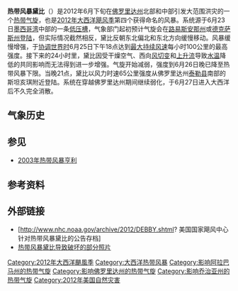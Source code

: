 {{Infobox Hurricane
| Name=热带风暴黛比<br />{{lang|en|Tropical Storm Debby}}
| Type=热带风暴
| Year=2012
| Basin=Atl
| Image location=Debby Jun 24 2012 1900Z.jpg
| Image name=2012年6月24日热带风暴黛比的卫星图像
| Formed=2012年6月23日
| Dissipated=2012年6月30日
| Extratropical=2012年6月27日
| 1-min winds=55
| Damages=250 <!--NHC -->
| Damagespre=至少
| Pressure=990
| Fatalities=直接造成7人死亡，间接导致3人丧生<!-- 5D/3I FL, 1D AL, 1D, SC -->
| Areas=[[古巴|古巴]]、[[中美洲|中美洲]]、[[美国东南部|美国东南部]]、[[百慕大|百慕大]]
| Hurricane season=[[2012年大西洋飓风季|2012年大西洋飓风季]]
}}
'''热带风暴黛比'''（{{lang-en|Tropical Storm Debby}}）是2012年6月下旬在[[佛罗里达州|佛罗里达州]]北部和中部引发大范围洪灾的一个[[热带气旋|热带气旋]]，也是[[2012年大西洋飓风季|2012年大西洋飓风季]]第四个获得命名的风暴。系统源于6月23日[[墨西哥湾|墨西哥湾]]中部的一条[[低压槽|低压槽]]，气象部门起初预计气旋会在[[路易斯安那州|路易斯安那州]]或[[德克萨斯州|德克萨斯州]][[登陆_(气象学)|登陆]]，但实际情况截然相反，黛比反朝东北偏北和东北方向缓慢移动。风暴缓慢增强，于[[协调世界时|协调世界时]]6月25日下午18点达到[[最大持续风速|最大持续风速]]每小时100公里的最高强度。接下来的24小时里，黛比因受干燥空气、西向[[风切变|风切变]]和[[上升流|上升流]]导致[[海面温度|水温]]降低的共同影响而无法得到进一步增强。气旋开始减弱，强度到6月26日晚已降至热带风暴下限。{{lang|en|[[协调世界时|UTC]]}}当晚21点，黛比以风力时速65公里强度从佛罗里达州[[泰勒县_(佛罗里达州)|泰勒县]]南部的斯坦亥琪附近登陆。系统在穿越佛罗里达州期间继续弱化，于6月27日进入大西洋后不久完全消散。

== 气象历史 ==
{{storm path|Debby 2012 track.png}}

== 参见 ==
{{portal|热带气旋}}
*[[2003年热带风暴亨利|2003年热带风暴亨利]]

== 参考资料 ==
{{reflist|colwidth=30em}}

== 外部链接 ==
{{commons category|Tropical Storm Debby (2012)}}
*[http://www.nhc.noaa.gov/archive/2012/DEBBY.shtml? 美国国家飓风中心针对热带风暴黛比的公告存档]{{Wayback|url=http://www.nhc.noaa.gov/archive/2012/DEBBY.shtml |date=20201019011520 }}
*[https://web.archive.org/web/20131105085351/http://www.abcactionnews.com/gallery/news/news_photo_gallery/tropical-storm-debby-photos 热带风暴黛比导致破坏的部分照片]
{{2012 Atlantic hurricane season buttons}}

[[Category:2012年大西洋颶風季|Category:2012年大西洋颶風季]]
[[Category:大西洋热带风暴|Category:大西洋热带风暴]]
[[Category:影响阿拉巴马州的热带气旋|Category:影响阿拉巴马州的热带气旋]]
[[Category:影响佛罗里达州的热带气旋|Category:影响佛罗里达州的热带气旋]]
[[Category:影响乔治亚州的热带气旋|Category:影响乔治亚州的热带气旋]]
[[Category:2012年美国自然灾害|Category:2012年美国自然灾害]]